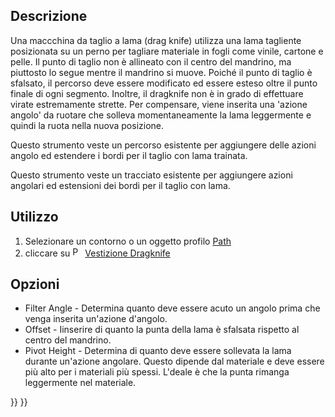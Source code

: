 <languages/>

{{Docnav
|[[CAM_DressupDogbone|DressupDogbone]]
|[[CAM_DressupLeadInOut|DressupLeadInOut]]
|[[CAM_Workbench|CAM]]
|IconL=CAM_DressupDogbone.svg
|IconR=CAM_DressupLeadInOut.svg
|IconC=Workbench_CAM.svg
}}

<div class="mw-translate-fuzzy">
{{GuiCommand/it|Name=Path DressupTag|Name/it=Vestizione Trascina lama|Workbenches=[[Path Workbench/it|Path]]|MenuLocation=Path → Vestizione → Trascina lama|SeeAlso=[[Path_DressupTag/it|Tag di vestizione]], [[Path_DressupRampEntry/it|Rampa di ingresso]], [[Path_DressupDogbone/it|Vestizione Osso di cane]] }}
</div>

<span id="Description"></span>
==Descrizione==

<div class="mw-translate-fuzzy">
Una maccchina da taglio a lama (drag knife) utilizza una lama tagliente posizionata su un perno per tagliare materiale in fogli come vinile, cartone e pelle. Il punto di taglio non è allineato con il centro del mandrino, ma piuttosto lo segue mentre il mandrino si muove. Poiché il punto di taglio è sfalsato, il percorso deve essere modificato ed essere esteso oltre il punto finale di ogni segmento. Inoltre, il dragknife non è in grado di effettuare virate estremamente strette. Per compensare, viene inserita una 'azione angolo' da ruotare che solleva momentaneamente la lama leggermente e quindi la ruota nella nuova posizione.


Questo strumento veste un percorso esistente per aggiungere delle azioni angolo ed estendere i bordi per il taglio con lama trainata.
</div>  

<div class="mw-translate-fuzzy">
Questo strumento veste un tracciato esistente per aggiungere azioni angolari ed estensioni dei bordi per il taglio con lama.
</div>  

<span id="Usage"></span>
==Utilizzo==

<div class="mw-translate-fuzzy">
# Selezionare un contorno o un oggetto profilo [[Path  Workbench/it|Path]]
# cliccare su [[Image:Path Dressup.png|16px]] [[Path DressupDragKnife/it|Vestizione Dragknife]]
</div>

<span id="Options"></span>
== Opzioni ==

<div class="mw-translate-fuzzy">
*Filter Angle - Determina quanto deve essere acuto un angolo prima che venga inserita un'azione d'angolo.
*Offset - Iinserire di quanto la punta della lama è sfalsata rispetto al centro del mandrino.
*Pivot Height - Determina di quanto deve essere sollevata la lama durante un'azione angolare. Questo dipende dal materiale e deve essere più alto per i materiali più spessi. L'deale è che la punta rimanga leggermente nel materiale.
</div>


{{Docnav
|[[CAM_DressupDogbone|DressupDogbone]]
|[[CAM_DressupLeadInOut|DressupLeadInOut]]
|[[CAM_Workbench|CAM]]
|IconL=CAM_DressupDogbone.svg
|IconR=CAM_DressupLeadInOut.svg
|IconC=Workbench_CAM.svg
}}

{{CAM_Tools_navi{{#translation:}}}}
{{Userdocnavi{{#translation:}}}}